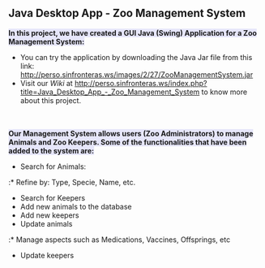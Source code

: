 == Java Desktop App - Zoo Management System ==
<span style="background:#E6E6FA ">'''In this project, we have created a GUI Java (Swing) Application for a Zoo Management System:'''</span>
* You can try the application by downloading the Java Jar file from this link: http://perso.sinfronteras.ws/images/2/27/ZooManagementSystem.jar
* Visit our ''Wiki'' at http://perso.sinfronteras.ws/index.php?title=Java_Desktop_App_-_Zoo_Management_System to know more about this project.


<br />
<br />
<span style="background:#E6E6FA ">'''Our Management System allows users (Zoo Administrators) to manage Animals and Zoo Keepers. Some of the functionalities that have been added to the system are:'''</span>
* Search for Animals:
:* Refine by: Type, Specie, Name, etc.
* Search for Keepers
* Add new animals to the database 
* Add new keepers
* Update animals
:* Manage aspects such as Medications, Vaccines, Offsprings, etc
* Update keepers

